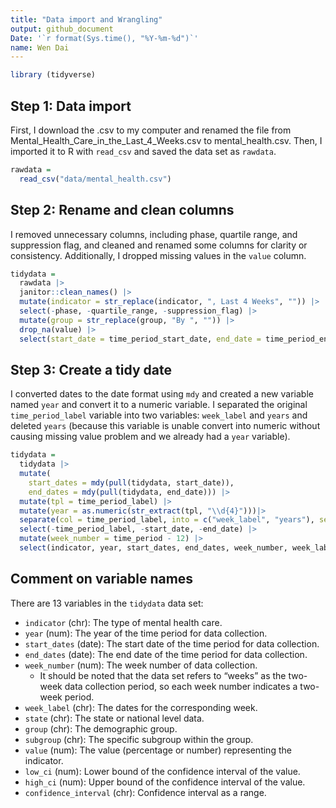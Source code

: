 ```yaml
---
title: "Data import and Wrangling"
output: github_document
Date: '`r format(Sys.time(), "%Y-%m-%d")`'
name: Wen Dai
---
```


```r
library (tidyverse)
```

## Step 1: Data import

First, I download the .csv to my computer and renamed the file from Mental_Health_Care_in_the_Last_4_Weeks.csv to mental_health.csv. Then, I imported it to R with `read_csv` and saved the data set as `rawdata`.

```r
rawdata =
  read_csv("data/mental_health.csv")
```

## Step 2: Rename and clean columns

I removed unnecessary columns, including phase, quartile range, and suppression flag, and cleaned and renamed some columns for clarity or consistency. Additionally, I dropped missing values in the `value` column.

```r
tidydata = 
  rawdata |> 
  janitor::clean_names() |>
  mutate(indicator = str_replace(indicator, ", Last 4 Weeks", "")) |> 
  select(-phase, -quartile_range, -suppression_flag) |> 
  mutate(group = str_replace(group, "By ", "")) |>
  drop_na(value) |>
  select(start_date = time_period_start_date, end_date = time_period_end_date, everything())
```

## Step 3: Create a tidy date

I converted dates to the date format using `mdy` and created a new variable named `year` and convert it to a numeric variable. I separated the original `time_period_label` variable into two variables: `week_label` and `years` and deleted `years` (because this variable is unable convert into numeric without causing missing value problem and we already had a `year` variable).

```r
tidydata =
  tidydata |> 
  mutate(
    start_dates = mdy(pull(tidydata, start_date)),
    end_dates = mdy(pull(tidydata, end_date))) |> 
  mutate(tpl = time_period_label) |>  
  mutate(year = as.numeric(str_extract(tpl, "\\d{4}")))|> 
  separate(col = time_period_label, into = c("week_label", "years"), sep = ", ", remove = FALSE, extra = "merge") |> 
  select(-time_period_label, -start_date, -end_date) |>
  mutate(week_number = time_period - 12) |>
  select(indicator, year, start_dates, end_dates, week_number, week_label, state, group, subgroup, value, low_ci, high_ci, confidence_interval)
```

## Comment on variable names

There are 13 variables in the `tidydata` data set:

* `indicator` (chr): The type of mental health care.
* `year` (num): The year of the time period for data collection.
* `start_dates` (date): The start date of the time period for data collection.
* `end_dates` (date): The end date of the time period for data collection.
* `week_number` (num): The week number of data collection.
    * It should be noted that the data set refers to "weeks" as the two-week data collection period, so each week number indicates a two-week period.
* `week_label` (chr): The dates for the corresponding week.
* `state` (chr): The state or national level data.
* `group` (chr): The demographic group.
* `subgroup` (chr): The specific subgroup within the group.
* `value` (num): The value (percentage or number) representing the indicator.
* `low_ci` (num): Lower bound of the confidence interval of the value.
* `high_ci` (num): Upper bound of the confidence interval of the value.
* `confidence_interval` (chr): Confidence interval as a range.